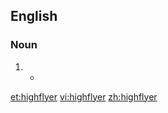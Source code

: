 ==English==

===Noun===
{{en-noun}}

# {{alternative form of|highflier|lang=en}}
#* {{quote-news
|year=2011
|date=January 8
|author=Chris Bevan
|title=Arsenal 1 - 1 Leeds
|work=BBC
|url=http://news.bbc.co.uk/sport2/hi/football/fa_cup/9341711.stm
|page=
|passage=The Championship '''highflyers''' almost got their reward for a resilient performance on their first visit to the Emirates, surviving a flurry of first-half Arsenal chances before hitting back with a classic sucker punch. }}

[[et:highflyer]]
[[vi:highflyer]]
[[zh:highflyer]]